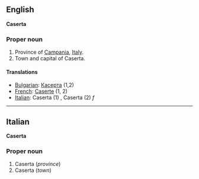 ==English==
'''Caserta'''

===Proper noun===

#Province of [[Campania]], [[Italy]].
#Town and capital of Caserta.

====Translations====

*[[Bulgarian]]: [[Касерта]] (1,2)
*[[French]]: [[Caserte]] (1, 2)
*[[Italian]]: Caserta (1) '' '', Caserta (2) ''f''

----

==Italian==
'''Caserta'''

===Proper noun===

#Caserta (''province'')
#Caserta (''town'')